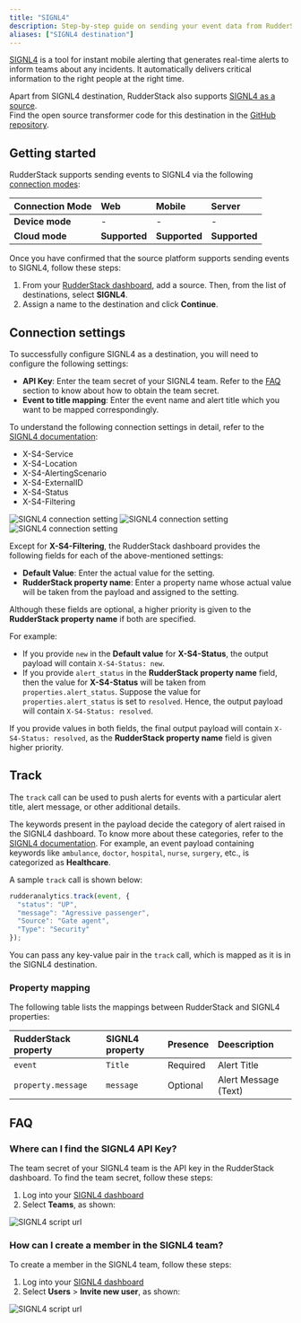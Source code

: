 ```yaml
---
title: "SIGNL4"
description: Step-by-step guide on sending your event data from RudderStack to SIGNL4.
aliases: ["SIGNL4 destination"]
---
```


[SIGNL4](https://www.signl4.com/) is a tool for instant mobile alerting that generates real-time alerts to inform teams about any incidents. It automatically delivers critical information to the right people at the right time.

<div class="infoBlock">
Apart from SIGNL4 destination, RudderStack also supports <a href ="/sources/event-streams/cloud-apps/signl4/">SIGNL4 as a source</a>.
</div>

<div class="infoBlock">
Find the open source transformer code for this destination in the <a href="https://github.com/rudderlabs/rudder-transformer/tree/master/v0/destinations/signl4">GitHub repository</a>.
</div>

## Getting started

RudderStack supports sending events to SIGNL4 via the following <a href="https://rudderstack.com/docs/rudderstack-cloud/rudderstack-connection-modes/">connection modes</a>:

| **Connection Mode** | **Web** | **Mobile** | **Server** |
| :--- | :--- | :--- | :--- |
| **Device mode** | -  | - | - |
| **Cloud mode** | **Supported**  | **Supported** | **Supported** |

Once you have confirmed that the source platform supports sending events to SIGNL4, follow these steps:

1. From your [RudderStack dashboard](https://app.rudderstack.com/), add a source. Then, from the list of destinations, select **SIGNL4**.
2. Assign a name to the destination and click **Continue**.

## Connection settings

To successfully configure SIGNL4 as a destination, you will need to configure the following settings:

- **API Key**: Enter the team secret of your SIGNL4 team. Refer to the <a href="#faq">FAQ</a> section to know about how to obtain the team secret.
- **Event to title mapping**: Enter the event name and alert title which you want to be mapped correspondingly.

To understand the following connection settings in detail, refer to the [SIGNL4 documentation](https://connect.signl4.com/webhook/docs/index.html):
- X-S4-Service
- X-S4-Location
- X-S4-AlertingScenario
- X-S4-ExternalID
- X-S4-Status
- X-S4-Filtering

<img src="../../assets/event-stream-destinations/signl4-connection-settings.png" alt="SIGNL4 connection setting"/>
<img src="../../assets/event-stream-destinations/signl4-conn-settings-2.png" alt="SIGNL4 connection setting"/>
<img src="../../assets/event-stream-destinations/signl4-conn-settings-3.png" alt="SIGNL4 connection setting"/>

Except for **X-S4-Filtering**, the RudderStack dashboard provides the following fields for each of the above-mentioned settings:

- **Default Value**: Enter the actual value for the setting.
- **RudderStack property name**: Enter a property name whose actual value will be taken from the payload and assigned to the setting.

Although these fields are optional, a higher priority is given to the **RudderStack property name** if both are specified.

For example:
- If you provide `new` in the **Default value** for **X-S4-Status**, the output payload will contain `X-S4-Status: new`.
- If you provide `alert_status` in the **RudderStack property name** field, then the value for **X-S4-Status** will be taken from `properties.alert_status`. Suppose the value for `properties.alert_status` is set to `resolved`. Hence, the output payload will contain `X-S4-Status: resolved`.

If you provide values in both fields, the final output payload will contain `X-S4-Status: resolved`, as the **RudderStack property name** field is given higher priority.

## Track

The <Link to="/event-spec/standard-events/track">`track`</Link> call can be used to push alerts for events with a particular alert title, alert message, or other additional details.

The keywords present in the payload decide the category of alert raised in the SIGNL4 dashboard. To know more about these categories, refer to the [SIGNL4 documentation](https://account.signl4.com/manage/Category). For example, an event payload containing keywords like `ambulance`, `doctor`, `hospital`, `nurse`, `surgery`, etc., is categorized as **Healthcare**.

A sample `track` call is shown below:

```javascript
rudderanalytics.track(event, {
  "status": "UP",
  "message": "Agressive passenger",
  "Source": "Gate agent",
  "Type": "Security"
});
```

You can pass any key-value pair in the `track` call, which is mapped as it is in the SIGNL4 destination.

### Property mapping

The following table lists the mappings between RudderStack and SIGNL4 properties:

| RudderStack property | SIGNL4 property | Presence | Deescription | 
| :----------------- | :--------------- |:--------------- |:--------------- |
| `event`     | `Title`      | Required | Alert Title |
| `property.message`   | `message`     | Optional  | Alert Message (Text) |

## FAQ

### Where can I find the SIGNL4 API Key?

The team secret of your SIGNL4 team is the API key in the RudderStack dashboard. To find the team secret, follow these steps:

1. Log into your [SIGNL4 dashboard](https://connect.signl4.com/)
2. Select **Teams**, as shown:

<img src="../../assets/event-stream-destinations/signl-dashboard-2.png" alt="SIGNL4 script url"/>

### How can I create a member in the SIGNL4 team?

To create a member in the SIGNL4 team, follow these steps:

1. Log into your [SIGNL4 dashboard](https://connect.signl4.com/)
2. Select **Users** > **Invite new user**, as shown:

<img src="../../assets/event-stream-destinations/signl-dashboard-1.png" alt="SIGNL4 script url"/>